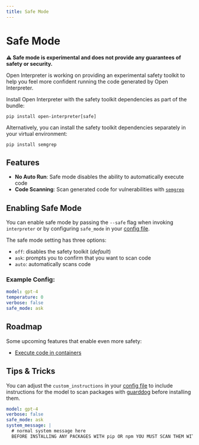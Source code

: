 ```yaml
---
title: Safe Mode
---
```


# Safe Mode

**⚠️ Safe mode is experimental and does not provide any guarantees of safety or security.**

Open Interpreter is working on providing an experimental safety toolkit to help you feel more confident running the code generated by Open Interpreter.

Install Open Interpreter with the safety toolkit dependencies as part of the bundle:

```shell
pip install open-interpreter[safe]
```

Alternatively, you can install the safety toolkit dependencies separately in your virtual environment:

```shell
pip install semgrep
```

## Features

- **No Auto Run**: Safe mode disables the ability to automatically execute code
- **Code Scanning**: Scan generated code for vulnerabilities with [`semgrep`](https://semgrep.dev/)

## Enabling Safe Mode

You can enable safe mode by passing the `--safe` flag when invoking `interpreter` or by configuring `safe_mode` in your [config file](https://github.com/KillianLucas/open-interpreter#configuration).

The safe mode setting has three options:

- `off`: disables the safety toolkit (_default_)
- `ask`: prompts you to confirm that you want to scan code
- `auto`: automatically scans code

### Example Config:

```yaml
model: gpt-4
temperature: 0
verbose: false
safe_mode: ask
```

## Roadmap

Some upcoming features that enable even more safety:

- [Execute code in containers](https://github.com/OpenInterpreter/open-interpreter/pull/459)

## Tips & Tricks

You can adjust the `custom_instructions` in your [config file](https://github.com/KillianLucas/open-interpreter#configuration) to include instructions for the model to scan packages with [guarddog](https://github.com/DataDog/guarddog) before installing them.

```yaml
model: gpt-4
verbose: false
safe_mode: ask
system_message: |
  # normal system message here
  BEFORE INSTALLING ANY PACKAGES WITH pip OR npm YOU MUST SCAN THEM WITH `guarddog` FIRST. Run `guarddog pypi scan $package` for pip packages and `guarddog npm scan $package` for npm packages. `guarddog` only accepts one package name at a time.
```
